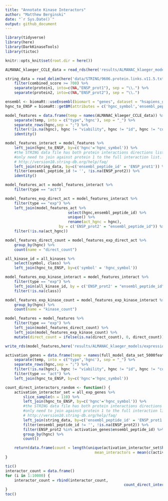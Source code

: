 ```yaml
---
title: "Annotate Kinase Interactors"
author: "Matthew Berginski"
date: "`r Sys.Date()`"
output: github_document
---
```


```r
library(tidyverse)
library(here)
library(DarkKinaseTools)
library(tictoc)

knitr::opts_knit$set(root.dir = here())
```

```r
ALMANAC_klaeger_CCLE_data = read_rds(here('results/ALMANAC_klaeger_models/breast_cancer_models/ALMANAC_klaeger_data_for_ml_breast.rds.gz'))

string_data = read_delim(here('data/STRING/9606.protein.links.v11.5.txt.gz')) %>%
	filter(combined_score >= 700) %>%
	separate(protein1, into=c(NA,"ENSP_prot1"), sep = "\\.") %>%
	separate(protein2, into=c(NA,"ENSP_prot2"), sep = "\\.")
```

```r
ensembl <- biomaRt::useEnsembl(biomart = "genes", dataset = "hsapiens_gene_ensembl")
hgnc_to_ENSP = biomaRt::getBM(attributes = c('hgnc_symbol','ensembl_peptide_id'), mart = ensembl)
```

```r
model_features = data.frame(temp = names(ALMANAC_klaeger_CCLE_data)) %>%
	separate(temp, into = c("type",'hgnc'), sep = "_") %>%
	separate_rows(hgnc,sep = ";") %>%
	filter(!is.na(hgnc), hgnc != "viability", hgnc != "id", hgnc != "conc") %>%
	identity()

model_features_interact = model_features %>% 
	left_join(hgnc_to_ENSP, by=c('hgnc'='hgnc_symbol')) %>%
	#the STRING data file has both protein interactions directions listed, so we
	#only need to join against protein 1 to the full interaction list.
	# http://version10.string-db.org/help/faq/
	left_join(string_data, by=c('ensembl_peptide_id' = 'ENSP_prot1')) %>%
	filter(ensembl_peptide_id != '', !is.na(ENSP_prot2)) %>%
	identity()

model_features_act = model_features_interact %>%
	filter(type == "act")

model_features_exp_direct_act = model_features_interact %>%
	filter(type == "exp") %>%
	left_join(model_features_act %>%
							select(hgnc,ensembl_peptide_id) %>%
							unique() %>%
							rename(act_hgnc = hgnc),
						by = c('ENSP_prot2' = "ensembl_peptide_id")) %>%
	filter(!is.na(act_hgnc))

model_features_direct_count = model_features_exp_direct_act %>%
	group_by(hgnc) %>%
	count(name = "direct_count")

all_kinase_id = all_kinases %>%
	select(symbol, class) %>%
	left_join(hgnc_to_ENSP, by=c('symbol' = 'hgnc_symbol'))

model_features_exp_kinase_interact = model_features_interact %>%
	filter(type == "exp") %>%
	left_join(all_kinase_id, by = c('ENSP_prot2' = "ensembl_peptide_id")) %>%
	filter(!is.na(class))

model_features_exp_kinase_count = model_features_exp_kinase_interact %>%
	group_by(hgnc) %>%
	count(name = "kinase_count")

model_features = model_features %>%
	filter(type == "exp") %>%
	left_join(model_features_direct_count) %>%
	left_join(model_features_exp_kinase_count) %>% 
	mutate(direct_count = ifelse(is.na(direct_count), 0, direct_count))

write_rds(model_features,here('results/ALMANAC_klaeger_models/expression_feature_interactors.rds'))
```

```r
activation_genes = data.frame(temp = names(full_model_data_set_5000feat)) %>%
	separate(temp, into = c("type",'hgnc'), sep = "_") %>%
	separate_rows(hgnc,sep = ";") %>%
	filter(!is.na(hgnc), hgnc != "viability", hgnc != "id", hgnc != "conc") %>%
	filter(type == "act") %>%
	left_join(hgnc_to_ENSP, by=c('hgnc'='hgnc_symbol'))

count_direct_interactors_random <- function() {
	activation_interactor_set = all_exp_genes %>%
		slice_sample(n = 110) %>%
		left_join(hgnc_to_ENSP, by=c('hgnc'='hgnc_symbol')) %>%
		#the STRING data file has both protein interactions directions listed, so we
		#only need to join against protein 1 to the full interaction list.
		# http://version10.string-db.org/help/faq/
		left_join(string_data, by=c('ensembl_peptide_id' = 'ENSP_prot1')) %>%
		filter(ensembl_peptide_id != '', !is.na(ENSP_prot2)) %>%
		filter(ENSP_prot2 %in% activation_genes$ensembl_peptide_id) %>% 
		group_by(hgnc) %>% 
		count()

	return(data.frame(count = length(unique(activation_interactor_set$hgnc)),
										mean_interactors = mean(c(activation_interactor_set$n, rep(0,110 - length(activation_interactor_set$n))))))
}

tic()
interactor_count = data.frame()
for (i in 1:10000) {
	interactor_count = rbind(interactor_count,
													 count_direct_interactors_random())
}
toc()
```


